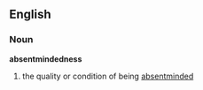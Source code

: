 == English ==
=== Noun ===
'''absentmindedness'''
# the quality or condition of being [[absentminded]]